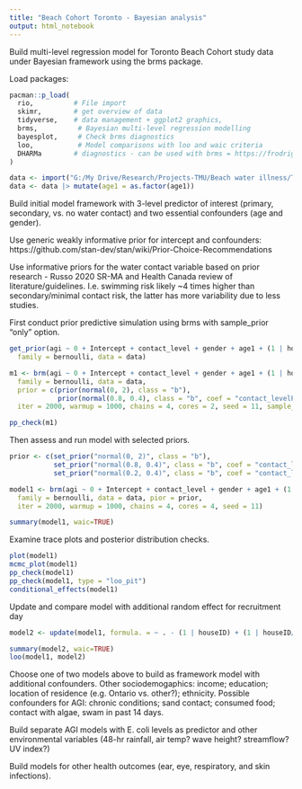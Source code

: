 ```yaml
---
title: "Beach Cohort Toronto - Bayesian analysis"
output: html_notebook
---
```


Build multi-level regression model for Toronto Beach Cohort study data under Bayesian framework using the brms package.

Load packages:

```r
pacman::p_load(
  rio,          # File import
  skimr,        # get overview of data
  tidyverse,    # data management + ggplot2 graphics, 
  brms,          # Bayesian multi-level regression modelling
  bayesplot,     # Check brms diagnostics
  loo,           # Model comparisons with loo and waic criteria
  DHARMa        # diagnostics - can be used with brms = https://frodriguezsanchez.net/post/using-dharma-to-check-bayesian-models-fitted-with-brms/
)

data <- import("G:/My Drive/Research/Projects-TMU/Beach water illness/Toronto pilot study/Analysis/data-test.xlsx")
data <- data |> mutate(age1 = as.factor(age1))
```

Build initial model framework with 3-level predictor of interest (primary, secondary, vs. no water contact) and two essential confounders (age and gender).

Use generic weakly informative prior for intercept and confounders: https://github.com/stan-dev/stan/wiki/Prior-Choice-Recommendations

Use informative priors for the water contact variable based on prior research - Russo 2020 SR-MA and Health Canada review of literature/guidelines. I.e. swimming risk likely ~4 times higher than secondary/minimal contact risk, the latter has more variability due to less studies. 

First conduct prior predictive simulation using brms with sample_prior "only" option.

```r
get_prior(agi ~ 0 + Intercept + contact_level + gender + age1 + (1 | houseID),
  family = bernoulli, data = data)

m1 <- brm(agi ~ 0 + Intercept + contact_level + gender + age1 + (1 | houseID),
  family = bernoulli, data = data, 
  prior = c(prior(normal(0, 2), class = "b"), 
            prior(normal(0.8, 0.4), class = "b", coef = "contact_levelPrimary"),             prior(normal(0.2, 0.4), class = "b", coef = "contact_levelSecondary")),
  iter = 2000, warmup = 1000, chains = 4, cores = 2, seed = 11, sample_prior = "only")

pp_check(m1)

```

Then assess and run model with selected priors.

```r
prior <- c(set_prior("normal(0, 2)", class = "b"),
           set_prior("normal(0.8, 0.4)", class = "b", coef = "contact_levelPrimary"),
           set_prior("normal(0.2, 0.4)", class = "b", coef = "contact_levelSecondary"))

model1 <- brm(agi ~ 0 + Intercept + contact_level + gender + age1 + (1 | houseID),
  family = bernoulli, data = data, pior = prior,
  iter = 2000, warmup = 1000, chains = 4, cores = 4, seed = 11)

summary(model1, waic=TRUE)
```

Examine trace plots and posterior distribution checks.

```r
plot(model1)
mcmc_plot(model1)
pp_check(model1)
pp_check(model1, type = "loo_pit")
conditional_effects(model1)
```

Update and compare model with additional random effect for recruitment day

```r
model2 <- update(model1, formula. = ~ . - (1 | houseID) + (1 | houseID/date))

summary(model2, waic=TRUE)
loo(model1, model2)
```

Choose one of two models above to build as framework model with additional confounders. Other sociodemogaphics: income; education; location of residence (e.g. Ontario vs. other?); ethnicity. Possible confounders for AGI: chronic conditions; sand contact; consumed food; contact with algae, swam in past 14 days.

Build separate AGI models with E. coli levels as predictor and other environmental variables (48-hr rainfall, air temp? wave height? streamflow? UV index?)

Build models for other health outcomes (ear, eye, respiratory, and skin infections).










